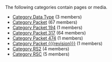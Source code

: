 <!-- DO NOT EDIT THIS FILE, CODE AUTOMATICALLY GENERATED BY category.sh -->
The following categories contain pages or media.
* [[Category Data Type]] (3 members)
* [[Category Packet]] (67 members)
* [[Category Packet 194]] (1 members)
* [[Category Packet 317]] (64 members)
* [[Category Packet 474]] (1 members)
* [[Category Packet {{{revision}}}]] (1 members)
* [[Category RS2]] (4 members)
* [[Category RSC]] (5 members)
